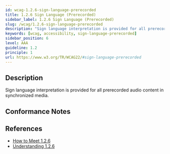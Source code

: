 ```yaml
---
id: wcag-1.2.6-sign-language-prerecorded
title: 1.2.6 Sign Language (Prerecorded)
sidebar_label: 1.2.6 Sign Language (Prerecorded)
slug: /wcag/1.2.6-sign-language-prerecorded
description: "Sign language interpretation is provided for all prerecorded audio content in synchronized media."
keywords: [wcag, accessibility, sign-language-prerecorded]
sidebar_position: 6
level: AAA
guideline: 1.2
principle: 1
url: https://www.w3.org/TR/WCAG22/#sign-language-prerecorded
---
```


## Description

Sign language interpretation is provided for all prerecorded audio content in synchronized media.

## Conformance Notes

<Project name="ads">
  <NotApplicable></NotApplicable>
</Project>

<Project name="scix">
  <NotApplicable></NotApplicable>
</Project>

## References

- [How to Meet 1.2.6](https://www.w3.org/WAI/WCAG22/quickref/#sign-language-prerecorded)
- [Understanding 1.2.6](https://www.w3.org/WAI/WCAG22/Understanding/sign-language-prerecorded.html)


